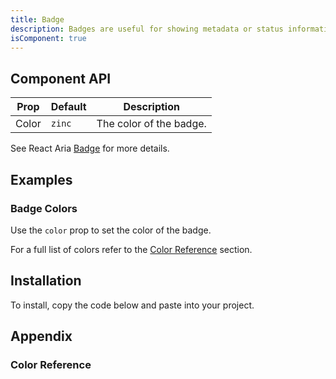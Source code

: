 ```yaml
---
title: Badge
description: Badges are useful for showing metadata or status information. They can be used to show a count, indicate a status change, or mark an item that requires attention.
isComponent: true
---
```


<ComponentDemo name="badge" story="default" />
<ComponentSource src="../storybook/src/components/badge/stories/default.tsx" />

## Component API

| Prop  | Default | Description             |
| ----- | ------- | ----------------------- |
| Color | `zinc`  | The color of the badge. |

See React Aria [Badge](https://react-spectrum.adobe.com/react-spectrum/Badge.html#badge) for more details.

## Examples

### Badge Colors

Use the `color` prop to set the color of the badge.

<ComponentDemo name="badge" story="colors" />
<ComponentSource src="../storybook/src/components/badge/stories/colors.tsx" />

For a full list of colors refer to the [Color Reference](#color-reference) section.

## Installation

To install, copy the code below and paste into your project.

<ComponentSource src="../../packages/ui/src/badge.tsx" />

## Appendix

### Color Reference

<ColorReference />
